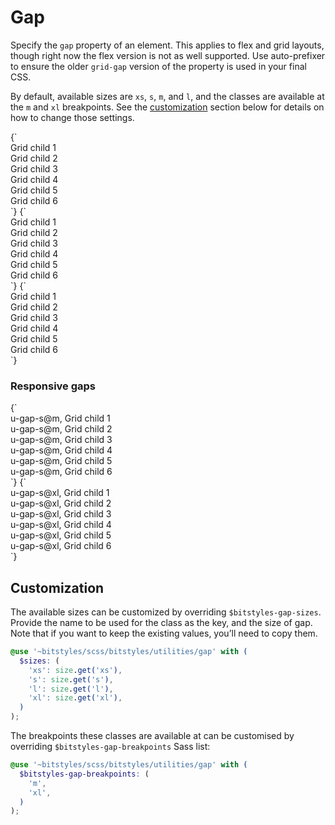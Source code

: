 
<Meta title="Utilities/gap" />

# Gap

Specify the `gap` property of an element. This applies to flex and grid layouts, though right now the flex version is not as well supported. Use auto-prefixer to ensure the older `grid-gap` version of the property is used in your final CSS.

By default, available sizes are `xs`, `s`, `m`, and `l`, and the classes are available at the `m` and `xl` breakpoints. See the [customization](#customization) section below for details on how to change those settings.

<Canvas>
  <Story name="u-gap-s">
    {`
      <div class="u-grid u-padding-m u-gap-s u-bg-gray-light">
        <div class="u-bg-background u-padding-m a-card">Grid child 1</div>
        <div class="u-bg-background u-padding-m a-card">Grid child 2</div>
        <div class="u-bg-background u-padding-m a-card">Grid child 3</div>
        <div class="u-bg-background u-padding-m a-card">Grid child 4</div>
        <div class="u-bg-background u-padding-m a-card">Grid child 5</div>
        <div class="u-bg-background u-padding-m a-card">Grid child 6</div>
      </div>
    `}
  </Story>
  <Story name="u-gap-m">
    {`
      <div class="u-grid u-padding-m u-gap-m u-bg-gray-light">
        <div class="u-bg-background u-padding-m a-card">Grid child 1</div>
        <div class="u-bg-background u-padding-m a-card">Grid child 2</div>
        <div class="u-bg-background u-padding-m a-card">Grid child 3</div>
        <div class="u-bg-background u-padding-m a-card">Grid child 4</div>
        <div class="u-bg-background u-padding-m a-card">Grid child 5</div>
        <div class="u-bg-background u-padding-m a-card">Grid child 6</div>
      </div>
    `}
  </Story>
  <Story name="u-gap-l">
    {`
      <div class="u-grid u-padding-m u-gap-l u-bg-gray-light">
        <div class="u-bg-background u-padding-m a-card">Grid child 1</div>
        <div class="u-bg-background u-padding-m a-card">Grid child 2</div>
        <div class="u-bg-background u-padding-m a-card">Grid child 3</div>
        <div class="u-bg-background u-padding-m a-card">Grid child 4</div>
        <div class="u-bg-background u-padding-m a-card">Grid child 5</div>
        <div class="u-bg-background u-padding-m a-card">Grid child 6</div>
      </div>
    `}
  </Story>
</Canvas>

### Responsive gaps

<Canvas isColumn>
  <Story name="u-gap-s@m">
    {`
      <div class="u-grid u-padding-m u-gap-s@m u-bg-gray-light">
        <div class="u-bg-background u-padding-m a-card">u-gap-s@m, Grid child 1</div>
        <div class="u-bg-background u-padding-m a-card">u-gap-s@m, Grid child 2</div>
        <div class="u-bg-background u-padding-m a-card">u-gap-s@m, Grid child 3</div>
        <div class="u-bg-background u-padding-m a-card">u-gap-s@m, Grid child 4</div>
        <div class="u-bg-background u-padding-m a-card">u-gap-s@m, Grid child 5</div>
        <div class="u-bg-background u-padding-m a-card">u-gap-s@m, Grid child 6</div>
      </div>
    `}
  </Story>
  <Story name="u-gap-s@xl">
    {`
      <div class="u-grid u-padding-m u-gap-s@xl u-bg-gray-light">
        <div class="u-bg-background u-padding-m a-card">u-gap-s@xl, Grid child 1</div>
        <div class="u-bg-background u-padding-m a-card">u-gap-s@xl, Grid child 2</div>
        <div class="u-bg-background u-padding-m a-card">u-gap-s@xl, Grid child 3</div>
        <div class="u-bg-background u-padding-m a-card">u-gap-s@xl, Grid child 4</div>
        <div class="u-bg-background u-padding-m a-card">u-gap-s@xl, Grid child 5</div>
        <div class="u-bg-background u-padding-m a-card">u-gap-s@xl, Grid child 6</div>
      </div>
    `}
  </Story>
</Canvas>

## Customization

The available sizes can be customized by overriding `$bitstyles-gap-sizes`. Provide the name to be used for the class as the key, and the size of gap. Note that if you want to keep the existing values, you’ll need to copy them.

```scss
@use '~bitstyles/scss/bitstyles/utilities/gap' with (
  $sizes: (
    'xs': size.get('xs'),
    's': size.get('s'),
    'l': size.get('l'),
    'xl': size.get('xl'),
  )
);
```

The breakpoints these classes are available at can be customised by overriding `$bitstyles-gap-breakpoints` Sass list:

```scss
@use '~bitstyles/scss/bitstyles/utilities/gap' with (
  $bitstyles-gap-breakpoints: (
    'm',
    'xl',
  )
);
```
